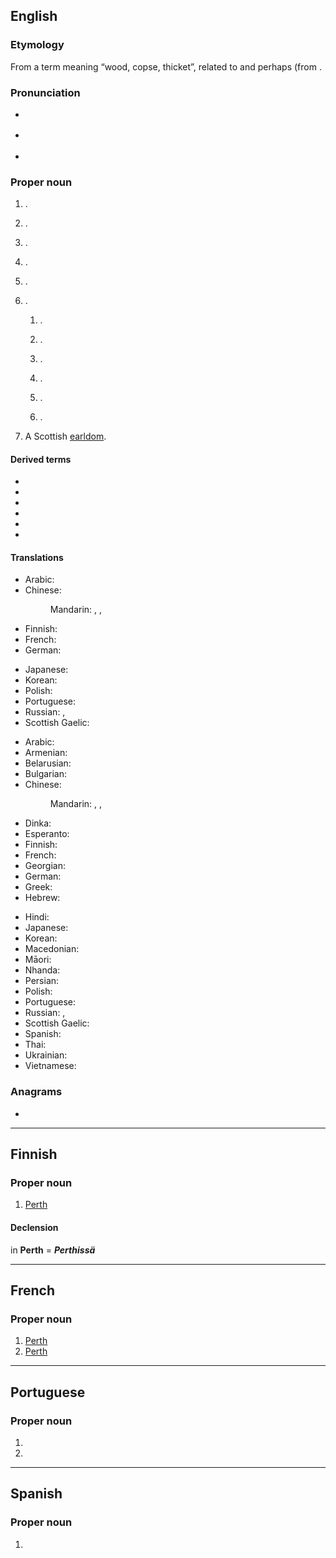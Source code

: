 ==English==
{{wp|Perth (disambiguation)|Perth}}

===Etymology===
From a {{der|en|xpi|-}} term meaning “wood, copse, thicket”, related to {{cog|cy|perth}} and perhaps {{cog|cel-pro|*kʷerxtā}} (from {{cog|ine-pro|*pérkʷus||oak}}.

===Pronunciation===
* {{a|RP}} {{IPA|en|/pɜːθ/}}
* {{a|US}} {{IPA|en|/pɝθ/}}
* {{audio|en|En-au-Perth.ogg|Audio (AUS)}}

===Proper noun===
{{en-prop}}

# {{place|en|city|carea/Perth and Kinross|cc/Scotland|historically in|co/Perthshire}}.
# {{place|en|state capital|s/Western Australia}}.
# {{place|en|town/county seat|co/Lanark County|p/Ontario|c/Canada}}.
# {{place|en|town|s/Tasmania|c/Australia}}.
# {{place|en|river|in the [[Southern Alps]] of|c/New Zealand|a tributary of the [[Whataroa]]}}.
# {{place|en|locale|c/US}}.
## {{place|en|town|s/New York}}.
## {{place|en|city|s/North Dakota}}.
## {{place|en|unincorporated community|s/Delaware}}.
## {{place|en|unincorporated community|s/Indiana}}.
## {{place|en|unincorporated community|s/Kansas}}.
## {{place|en|unincorporated community|s/Minnesota}}.
# A Scottish [[earldom]].

====Derived terms====
{{top2}}
* {{l|en|Perth Amboy}}
* {{l|en|Perth and Kinross}}
* {{l|en|Perth County}}
* {{l|en|Perth East}}
* {{l|en|Perthshire}}
* {{l|en|Perth South}}
{{bottom}}

====Translations====
{{trans-top|city in Scotland}}
* Arabic: {{t|ar|بِيرْث|m|tr=birṯ}}
* Chinese:
*: Mandarin: {{t|cmn|佩斯|tr=Pèisī|sc=Hani}}, {{t+|cmn|珀斯|tr=Pòsī|sc=Hani}}, {{t|cmn|柏斯|tr=Bòsī|sc=Hani}}
* Finnish: {{t|fi|Perth}}
* French: {{t+|fr|Perth}}
* German: {{t+|de|Perth}}
{{trans-mid}}
* Japanese: {{t|ja|パース|tr=Pāsu}}
* Korean: {{t+|ko|^퍼스}}
* Polish: {{t+|pl|Perth|n}}
* Portuguese: {{t|pt|Perth|f}}
* Russian: {{t+|ru|Перт|m|tr=Pɛrt}}, {{t+|ru|Перт|m}}
* Scottish Gaelic: {{t|gd|Peairt}}
{{trans-bottom}}

{{trans-top|city in Western Australia}}
* Arabic: {{t|ar|بِيرْث|m|tr=birṯ}}
* Armenian: {{t|hy|Պերտ}}
* Belarusian: {{t|be|Перт|m}}
* Bulgarian: {{t|bg|Пърт|m}}
* Chinese:
*: Mandarin: {{t|cmn|佩斯|tr=Pèisī|sc=Hani}}, {{t+|cmn|珀斯|tr=Pòsī|sc=Hani}}, {{t|cmn|柏斯|tr=Bòsī|sc=Hani}}
* Dinka: {{t-needed|din}}
* Esperanto: {{t|eo|Perto}}
* Finnish: {{t|fi|Perth}}
* French: {{t+|fr|Perth}}
* Georgian: {{t|ka|პერთი}}
* German: {{t+|de|Perth|n}}
* Greek: {{t|el|Περθ|n}}
* Hebrew: {{t|he|פרת'}}
{{trans-mid}}
* Hindi: {{t|hi|पर्थ}}
* Japanese: {{t|ja|パース|tr=Pāsu}}
* Korean: {{t+|ko|퍼스}}
* Macedonian: {{t|mk|Перт|m}}
* Māori: {{t|mi|Peraha}}
* Nhanda: {{t|nha|parata}}
* Persian: {{t|fa|پرث|tr=pers}}
* Polish: {{t+|pl|Perth|n}}
* Portuguese: {{t|pt|Perth|f}}
* Russian: {{t+|ru|Перт|m|tr=Pɛrt}}, {{t+|ru|Перт|m}}
* Scottish Gaelic: {{t|gd|Peairt}}
* Spanish: {{t|es|Perth|m}}
* Thai: {{t|th|เพิร์ท|tr=pêrt}}
* Ukrainian: {{t|uk|Перт|m}}
* Vietnamese: {{t|vi|Perth}}
{{trans-bottom}}

===Anagrams===
* {{anagrams|en|a=ehprt|therp}}

{{cln|en|eponyms}}

----

==Finnish==

===Proper noun===
{{fi-proper noun}}

# [[Perth#English|Perth]] {{gloss|any place called Perth in English}}

====Declension====
in '''Perth''' = '''''Perthissä''''' {{qualifier|inessive}}
{{fi-decl-risti|n=sg|Perth|||ä|i=0}}

----

==French==
{{wikipedia|lang=fr}}

===Proper noun===
{{fr-proper noun}}

# [[Perth#English|Perth]] {{gloss|in Australia}}
# [[Perth#English|Perth]] {{gloss|in Scotland}}

----

==Portuguese==

===Proper noun===
{{pt-proper noun|f}}

# {{place|pt|city|s/Western Australia|c/Australia|t1=Perth}}
# {{place|pt|city|c/Scotland|t1=Perth}}

----

==Spanish==

===Proper noun===
{{es-proper noun|f}}

# {{l|es|Perth}}